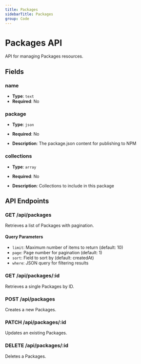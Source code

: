 ```yaml
---
title: Packages
sidebarTitle: Packages
group: Code
---
```


# Packages API

API for managing Packages resources.

## Fields

### name

- **Type**: `text`
- **Required**: No

### package

- **Type**: `json`
- **Required**: No

- **Description**: The package.json content for publishing to NPM

### collections

- **Type**: `array`
- **Required**: No

- **Description**: Collections to include in this package

## API Endpoints

### GET /api/packages

Retrieves a list of Packages with pagination.

#### Query Parameters

- `limit`: Maximum number of items to return (default: 10)
- `page`: Page number for pagination (default: 1)
- `sort`: Field to sort by (default: createdAt)
- `where`: JSON query for filtering results

### GET /api/packages/:id

Retrieves a single Packages by ID.

### POST /api/packages

Creates a new Packages.

### PATCH /api/packages/:id

Updates an existing Packages.

### DELETE /api/packages/:id

Deletes a Packages.
